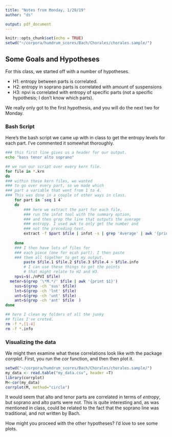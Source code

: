 ```yaml
---
title: "Notes from Monday, 1/28/19"
author: "ds"

output: pdf_document
---
```


```r
knitr::opts_chunk$set(echo = TRUE)
setwd("~/corpora/humdrum_scores/Bach/Chorales/chorales.sample/")
```

## Some Goals and Hypotheses

For this class, we started off with a number of hypotheses. 

* H1: entropy between parts is correlated.
* H2: entropy in soprano parts is correlated with amount of suspensions
* H3: npvi is correlated with entropy of specific parts (not a specific hypothesis; I don't know which parts).

We really only got to the first hypothesis, and you will do the next two for Monday. 

### Bash Script
Here's the bash script we came up with in class to get the entropy levels for each part. I've commented it somewhat thoroughly. 

```bash
### this first line gives us a header for our output.
echo "bass tenor alto soprano"

## we run our script over every kern file.
for file in *.krn
do
### within these kern files, we wanted 
### to go over every part, so we made which 
### part a variable that went from 1 to 4. 
### This was done in a couple of other ways in class.
	for part in `seq 1 4`
	do
		### here we extract the part for each file, 
		### run the infot tool with the summary option, 
		### and then grep the line that outputs the average
		### entropy. I used awk to only get the number and
		### not the preceding text.
		extract -f $part $file | infot -s | grep 'Average' | awk '{print $6}' > $file.$part
	
	done
	### I then have lots of files for 
	### each piece (one for ecah part). I then paste 
	### them all together to get my output.
		paste $file.1 $file.2 $file.3 $file.4 > $file.info
		# I can use these things to get the points 
		# that might relate to H2 and H3.
	npvi=$(./nPVI $file)
  meter=$(grep '\*M.*/' $file | awk '{print $1}')
	sus=$(grep -ch 'sus' $file)
	lnt=$(grep -ch 'lnt' $file)
	unt=$(grep -ch 'unt' $file)
	ant=$(grep -ch 'ant' $file 	)
done

## here I clean my folders of all the junky 
## files I've creted.
rm -f *.[1-4]
rm -f *.info
```


### Visualizing the data

We might then examine what these correlations look 
like with the package _corrplot_. First, you run the _cor_ function, and then then plot it. 

```r
setwd("~/corpora/humdrum_scores/Bach/Chorales/chorales.sample/")
my_data <- read.table("my_data.csv", header =T)
library(corrplot)
M<-cor(my_data)
corrplot(M, method="circle")
```

It would seem that alto and tenor parts are correlated in terms of *entropy*, but soprano and alto parts were not. This is quite interesting and, as was mentioned in class, could be related to the fact that the soprano line was traditional, and not written by Bach.

How might you proceed with the other hypotheses? I'd love to see some plots.

